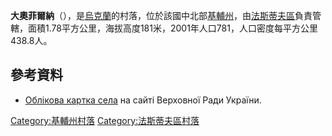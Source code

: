 {{coord|50|7|46|N|29|57|32|E|scale:30000|display=title}}

'''大奧菲爾納'''（{{lang-uk|Велика Офірна}}），是[[烏克蘭|烏克蘭]]的村落，位於該國中北部[[基輔州|基輔州]]，由[[法斯蒂夫區|法斯蒂夫區]]負責管轄，面積1.78平方公里，海拔高度181米，2001年人口781，人口密度每平方公里438.8人。

==參考資料==
* [http://w1.c1.rada.gov.ua/pls/z7502/A005?rdat1=03.05.2012&rf7571=14838 Облікова картка села]{{dead link|date=2017年12月 |bot=InternetArchiveBot |fix-attempted=yes }} на сайті Верховної Ради України.

{{DEFAULTSORT:Велика Офірна}}
[[Category:基輔州村落|Category:基輔州村落]]
[[Category:法斯蒂夫區村落|Category:法斯蒂夫區村落]]


{{Kiev-geo-stub}}